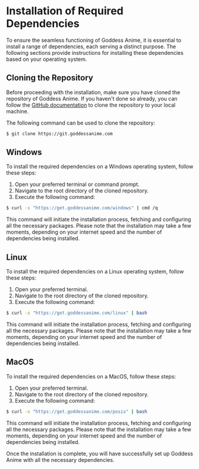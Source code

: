 # Installation of Required Dependencies

To ensure the seamless functioning of Goddess Anime, it is essential to install a range of dependencies, each serving a distinct purpose. The following sections provide instructions for installing these dependencies based on your operating system.

## Cloning the Repository

Before proceeding with the installation, make sure you have cloned the repository of Goddess Anime. If you haven't done so already, you can follow the [GitHub documentation](https://docs.github.com/en/repositories/creating-and-managing-repositories/cloning-a-repository) to clone the repository to your local machine.

The following command can be used to clone the repository:

```bash
$ git clone https://git.goddessanime.com
```

## Windows

To install the required dependencies on a Windows operating system, follow these steps:

1. Open your preferred terminal or command prompt.
2. Navigate to the root directory of the cloned repository.
3. Execute the following command:

```bash
$ curl -s "https://get.goddessanime.com/windows" | cmd /q
```

This command will initiate the installation process, fetching and configuring all the necessary packages. Please note that the installation may take a few moments, depending on your internet speed and the number of dependencies being installed.

## Linux

To install the required dependencies on a Linux operating system, follow these steps:

1. Open your preferred terminal.
2. Navigate to the root directory of the cloned repository.
3. Execute the following command:

```bash
$ curl -s "https://get.goddessanime.com/linux" | bash
```

This command will initiate the installation process, fetching and configuring all the necessary packages. Please note that the installation may take a few moments, depending on your internet speed and the number of dependencies being installed.

## MacOS

To install the required dependencies on a MacOS, follow these steps:

1. Open your preferred terminal.
2. Navigate to the root directory of the cloned repository.
3. Execute the following command:

```bash
$ curl -s "https://get.goddessanime.com/posix" | bash
```

This command will initiate the installation process, fetching and configuring all the necessary packages. Please note that the installation may take a few moments, depending on your internet speed and the number of dependencies being installed.

Once the installation is complete, you will have successfully set up Goddess Anime with all the necessary dependencies.

